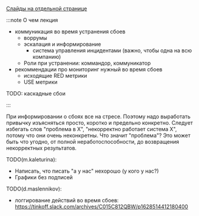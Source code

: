 
[Слайды на отдельной странице](/slides/07_restore_functionality)

<RestoreFunctionalitySlides embedded={true}/>

:::note О чем лекция

- коммуникация во время устранения сбоев
  - воррумы
  - эскалация и информирование
    - система управления инцидентами (важно, чтобы одна на всю компанию)
  - Роли при устранении: коммандор, коммуникатор
- рекоммендации про мониторинг нужный во время сбоев
  - исходящие RED метрики
  - USE метрики

TODO: каскадные сбои

:::

При информировании о сбоях все на стресе. Поэтому надо выработать привычку изъясняться просто, коротко и предельно конкретно. Следует избегать слов "проблема в Х", "некорректно работает система Х", потому что они очень неконкретны. Что значит "проблема"? Это может быть что угодно, от полной неработоспособности, до возвращения некорректных результатов.

TODO(m.kaleturina):

- Написать, что писать "а у нас" нехорошо (у кого у нас?)
- Графики без подписей

TODO(d.maslennikov):

- логгирование действий во время сбоев: https://tinkoff.slack.com/archives/C015C812QBW/p1628514412180400
